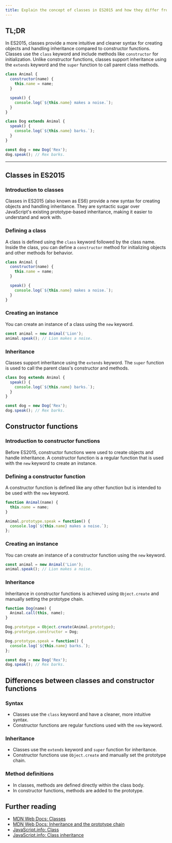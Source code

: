 ```yaml
---
title: Explain the concept of classes in ES2015 and how they differ from constructor functions.
---
```


## TL;DR

In ES2015, classes provide a more intuitive and cleaner syntax for creating objects and handling inheritance compared to constructor functions. Classes use the `class` keyword and include methods like `constructor` for initialization. Unlike constructor functions, classes support inheritance using the `extends` keyword and the `super` function to call parent class methods.

```javascript
class Animal {
  constructor(name) {
    this.name = name;
  }

  speak() {
    console.log(`${this.name} makes a noise.`);
  }
}

class Dog extends Animal {
  speak() {
    console.log(`${this.name} barks.`);
  }
}

const dog = new Dog('Rex');
dog.speak(); // Rex barks.
```

---

## Classes in ES2015

### Introduction to classes

Classes in ES2015 (also known as ES6) provide a new syntax for creating objects and handling inheritance. They are syntactic sugar over JavaScript's existing prototype-based inheritance, making it easier to understand and work with.

### Defining a class

A class is defined using the `class` keyword followed by the class name. Inside the class, you can define a `constructor` method for initializing objects and other methods for behavior.

```javascript
class Animal {
  constructor(name) {
    this.name = name;
  }

  speak() {
    console.log(`${this.name} makes a noise.`);
  }
}
```

### Creating an instance

You can create an instance of a class using the `new` keyword.

```javascript
const animal = new Animal('Lion');
animal.speak(); // Lion makes a noise.
```

### Inheritance

Classes support inheritance using the `extends` keyword. The `super` function is used to call the parent class's constructor and methods.

```javascript
class Dog extends Animal {
  speak() {
    console.log(`${this.name} barks.`);
  }
}

const dog = new Dog('Rex');
dog.speak(); // Rex barks.
```

## Constructor functions

### Introduction to constructor functions

Before ES2015, constructor functions were used to create objects and handle inheritance. A constructor function is a regular function that is used with the `new` keyword to create an instance.

### Defining a constructor function

A constructor function is defined like any other function but is intended to be used with the `new` keyword.

```javascript
function Animal(name) {
  this.name = name;
}

Animal.prototype.speak = function() {
  console.log(`${this.name} makes a noise.`);
};
```

### Creating an instance

You can create an instance of a constructor function using the `new` keyword.

```javascript
const animal = new Animal('Lion');
animal.speak(); // Lion makes a noise.
```

### Inheritance

Inheritance in constructor functions is achieved using `Object.create` and manually setting the prototype chain.

```javascript
function Dog(name) {
  Animal.call(this, name);
}

Dog.prototype = Object.create(Animal.prototype);
Dog.prototype.constructor = Dog;

Dog.prototype.speak = function() {
  console.log(`${this.name} barks.`);
};

const dog = new Dog('Rex');
dog.speak(); // Rex barks.
```

## Differences between classes and constructor functions

### Syntax

- Classes use the `class` keyword and have a cleaner, more intuitive syntax.
- Constructor functions are regular functions used with the `new` keyword.

### Inheritance

- Classes use the `extends` keyword and `super` function for inheritance.
- Constructor functions use `Object.create` and manually set the prototype chain.

### Method definitions

- In classes, methods are defined directly within the class body.
- In constructor functions, methods are added to the prototype.

## Further reading

- [MDN Web Docs: Classes](https://developer.mozilla.org/en-US/docs/Web/JavaScript/Reference/Classes)
- [MDN Web Docs: Inheritance and the prototype chain](https://developer.mozilla.org/en-US/docs/Web/JavaScript/Inheritance_and_the_prototype_chain)
- [JavaScript.info: Class](https://javascript.info/class)
- [JavaScript.info: Class inheritance](https://javascript.info/class-inheritance)

